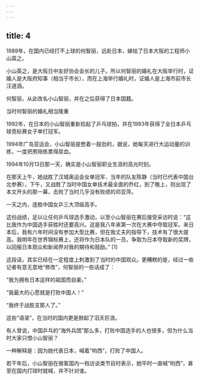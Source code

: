 ```yaml
---
---
---
```

title: 4
---



1989年，在国内已经打不上球的何智丽，远赴日本，嫁给了日本大阪的工程师小山英之。

小山英之，是大阪日中友好协会会长的儿子。所以何智丽的婚礼在大阪举行时，证婚人是大阪府知事（相当于市长），而在上海举行婚礼时，证婚人是上海市前市长汪道涵。

何智丽，从此改名小山智丽，并在之后获得了日本国籍。

当时何智丽的婚礼相当隆重



1992年，在日本的小山智丽重新拾起了乒乓球拍，并在1993年获得了全日本乒乓球竞标赛女子单打冠军。

1994年广岛亚运会，小山智丽是憋着一股劲的，据说，她每天进行大运动量的训练，一度把男陪练累得尿血。

1994年10月13日那一天，确实是小山智丽职业生涯的高光时刻。

在那天上午，她战胜了汉城奥运会女单冠军、当年的队友陈静（当时已代表中国台北参赛），下午，又战胜了当时中国女单技术最全面的乔红，到了晚上，则出现了本文开头的那一幕，击败了当时几乎没有败绩的邓亚萍。

一天之内，连胜中国女乒三大顶级高手。

这份战绩，足以让任何乒乓球选手激动，以至小山智丽在赛后接受采访时说：“这比我作为中国选手获胜时还要高兴。这是我八年来第一次在大赛中夺取冠军。来日本后，我有六年时间没有参加大型比赛，但在我丈夫的指导下，技术有了很大提高。我明年在世界锦标赛上，还将作为日本队的一员，争取为日本夺取新的奖牌，以回报日本观众和新闻界对我的期待和鼓励。” [1]

这段话，其实已经在一定程度上刺激到了当时的中国观众。更糟糕的是，经过一些记者有意无意地“修改”，何智丽的一些话成了：

“我为拥有日本这样的祖国而自豪。”

“我最大的心愿就是打败中国人！”

“我终于战胜支那人了。”

这些“语录”，在当时的国内更是掀起了滔天巨浪。

有人曾说，中国乒乓的“海外兵团”那么多，打败中国选手的人也很多，但为什么当时大家只恨小山智丽？

一种解释是：因为她代表日本，喊着“哟西”，打败了中国人。

若干年后，小山智丽在做客国内一档访谈类节目时表示，她平时一直喊“哟西”，甚至在国内打球时就喊，并不针对谁。